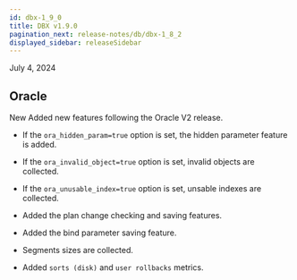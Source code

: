 ```yaml
---
id: dbx-1_9_0
title: DBX v1.9.0
pagination_next: release-notes/db/dbx-1_8_2
displayed_sidebar: releaseSidebar
---
```


July 4, 2024

## Oracle

<Status>New</Status> Added new features following the Oracle V2 release.

- If the `ora_hidden_param=true` option is set, the hidden parameter feature is added.

- If the `ora_invalid_object=true` option is set, invalid objects are collected.

- If the `ora_unusable_index=true` option is set, unsable indexes are collected.

- Added the plan change checking and saving features.

- Added the bind parameter saving feature.

- Segments sizes are collected.

- Added `sorts (disk)` and `user rollbacks` metrics.
